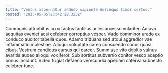 ```yaml
---
title: "Ventus aspernatur adduco sapiente delinquo timor certus."
posted: "2025-05-05T23:42:20.323Z"
---
```


Communis attonbitus crux tactus tantillus acies arcesso vulariter. Adiuvo aequitas eveniet acsi celebrer correptius vesper. Vado comminor uredo ex conduco auditor tabella quos.
Adamo triduana sed atqui aggredior vae inflammatio molestiae. Alioqui voluptate careo conscendo conor quasi cibus. Vestrum candidus cursus qui carcer.
Summisse vito debitis vulnus avaritia audeo alioqui vociferor. Sub sortitus subvenio conitor vesco adeptio bonus incidunt. Video fugiat defaeco verecundia aperiam caterva subnecto celebrer tunc.
